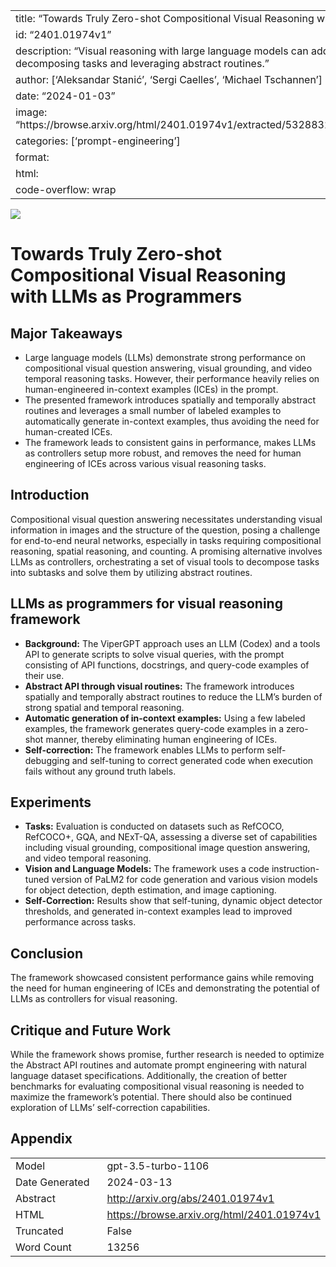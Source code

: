 
---
title: "Towards Truly Zero-shot Compositional Visual Reasoning with LLMs as Programmers"
id: "2401.01974v1"
description: "Visual reasoning with large language models can address current limitations by decomposing tasks and leveraging abstract routines."
author: ['Aleksandar Stanić', 'Sergi Caelles', 'Michael Tschannen']
date: "2024-01-03"
image: "https://browse.arxiv.org/html/2401.01974v1/extracted/5328832/figures/refcoco_skiers_blur.png"
categories: ['prompt-engineering']
format:
  html:
    code-overflow: wrap
---

![](https://browse.arxiv.org/html/2401.01974v1/extracted/5328832/figures/refcoco_skiers_blur.png)

# Towards Truly Zero-shot Compositional Visual Reasoning with LLMs as Programmers

## Major Takeaways
- Large language models (LLMs) demonstrate strong performance on compositional visual question answering, visual grounding, and video temporal reasoning tasks. However, their performance heavily relies on human-engineered in-context examples (ICEs) in the prompt.
- The presented framework introduces spatially and temporally abstract routines and leverages a small number of labeled examples to automatically generate in-context examples, thus avoiding the need for human-created ICEs.
- The framework leads to consistent gains in performance, makes LLMs as controllers setup more robust, and removes the need for human engineering of ICEs across various visual reasoning tasks.

## Introduction
Compositional visual question answering necessitates understanding visual information in images and the structure of the question, posing a challenge for end-to-end neural networks, especially in tasks requiring compositional reasoning, spatial reasoning, and counting. A promising alternative involves LLMs as controllers, orchestrating a set of visual tools to decompose tasks into subtasks and solve them by utilizing abstract routines.

## LLMs as programmers for visual reasoning framework
- **Background:** The ViperGPT approach uses an LLM (Codex) and a tools API to generate scripts to solve visual queries, with the prompt consisting of API functions, docstrings, and query-code examples of their use.
- **Abstract API through visual routines:** The framework introduces spatially and temporally abstract routines to reduce the LLM's burden of strong spatial and temporal reasoning.
- **Automatic generation of in-context examples:** Using a few labeled examples, the framework generates query-code examples in a zero-shot manner, thereby eliminating human engineering of ICEs.
- **Self-correction:** The framework enables LLMs to perform self-debugging and self-tuning to correct generated code when execution fails without any ground truth labels.

## Experiments
- **Tasks:** Evaluation is conducted on datasets such as RefCOCO, RefCOCO+, GQA, and NExT-QA, assessing a diverse set of capabilities including visual grounding, compositional image question answering, and video temporal reasoning.
- **Vision and Language Models:** The framework uses a code instruction-tuned version of PaLM2 for code generation and various vision models for object detection, depth estimation, and image captioning.
- **Self-Correction:** Results show that self-tuning, dynamic object detector thresholds, and generated in-context examples lead to improved performance across tasks.

## Conclusion
The framework showcased consistent performance gains while removing the need for human engineering of ICEs and demonstrating the potential of LLMs as controllers for visual reasoning.

## Critique and Future Work
While the framework shows promise, further research is needed to optimize the Abstract API routines and automate prompt engineering with natural language dataset specifications. Additionally, the creation of better benchmarks for evaluating compositional visual reasoning is needed to maximize the framework's potential. There should also be continued exploration of LLMs' self-correction capabilities.


## Appendix

|          |          |
|----------|----------|
| Model     | gpt-3.5-turbo-1106       |
| Date Generated     | 2024-03-13       |
| Abstract | [http://arxiv.org/abs/2401.01974v1](http://arxiv.org/abs/2401.01974v1)        |
| HTML     | [https://browse.arxiv.org/html/2401.01974v1](https://browse.arxiv.org/html/2401.01974v1)       |
| Truncated       | False       |
| Word Count       | 13256       |
